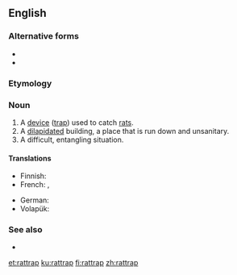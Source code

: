 {{also|rat trap}}
==English==

===Alternative forms===
* {{l|en|rat trap}}
* {{l|en|rat-trap}}

===Etymology===
{{compound|en|rat|trap}}

===Noun===
{{en-noun}}

# A [[device]] ([[trap]]) used to catch [[rat]]s.
# A [[dilapidated]] building, a place that is run down and unsanitary.
# A difficult, entangling situation.

====Translations====
{{trans-top|device used to catch rats}}
* Finnish: {{t|fi|rotanloukku}}
* French: {{t|fr|piège à rats|m}}, {{t+|fr|ratière|f}}
{{trans-mid}}
* German: {{t+|de|Rattenfalle|f}}
* Volapük: {{t|vo|ratiträp}}
{{trans-bottom}}

{{trans-top|dilapidated, unsanitary building}}
{{trans-mid}}
{{trans-bottom}}

{{trans-top|difficult, entangling situation}}
{{trans-mid}}
{{trans-bottom}}

===See also===
* {{l|en|rat trap}}

[[et:rattrap]]
[[ku:rattrap]]
[[fi:rattrap]]
[[zh:rattrap]]